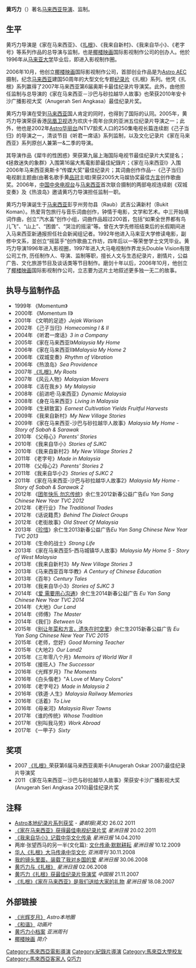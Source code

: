 '''黄巧力'''（{{bd|1971年|6月28日|catIdx=Wong黃}}）著名[[马来西亚|马来西亚]][[导演|导演]]、监制。

== 生平 ==
黄巧力导演是《家在马来西亚》、《[[扎根|扎根]]》、《我来自新村》、《我来自华小》、《老字号》等系列作品的总导演与监制，也是[[椰楼映画|椰楼映画]]国际影视制作公司的创办人。他於1996年从[[马来亚大学|马来亚大学]]毕业后，即进入影视制作圈。

2006年10月，他创立[[椰楼映画|椰楼映画]]国际影视制作公司，首部创业作品是为[[Astro_AEC|Astro AEC]]摄制，纪念[[马来西亚|马来西亚]]建国50周年的大型文化专题[[纪录片|纪录片]]《扎根》系列。他凭《扎根》系列赢得了2007年马来西亚第6届奥斯卡最佳纪录片导演奖。此外，由他担任监制与总导演的《家在马来西亚－沙巴与砂拉越华人故事》也荣获2010年安卡沙广播影视大奖（Anugerah Seri Angkasa）最佳纪录片奖。

黄巧力导演在受到[[马来西亚|马来西亚]]国人肯定的同时，也得到了国际的认同。2005年，黄巧力导演荣获香港[[凤凰卫视|凤凰卫视]]选为欢庆十周年台庆的亚洲五位纪录片导演之一；此外，他也是2002年[[Astro华丽台|Astro华丽台]]/NTV7脍炙人口的250集电视长篇连续剧《己子当归》的导演之一，清谈节目《听君一席话》系列监制，以及文化记录片《家在马来西亚》系列原创人兼第一&二季的导演。

其导演作品《犀牛的性困惑》荣获第九届上海国际电视节最佳纪录片大奖提名；《拯救迷失的象群》入围第16届大馬電影節最佳紀錄片；《家在马来西亚I》入围2006年马来西亚奥斯卡“传媒大奖”最佳纪录片；其词曲创作作品--《己子当归》电视剧主题曲(由著名歌手黄[[品冠|品冠]]主唱)荣获2005大马娱协奖最佳[[方言|方言]]创作歌曲奖。2006年，[[中国中央电视台|中国中央电视台]]与[[马来西亚|马来西亚]]首次联合摄制的两部电视连续剧《双城变奏》及《热浪岛》邀请黄巧力导演担任监制一职。

黄巧力导演诞生于[[马来西亚|马来西亚]]彭亨州劳勿县（Raub）武吉公满新村（Bukit Koman）。热爱背包旅行与音乐词曲创作，钟情于电影，文学和艺术。中三开始填词作曲，创立“汽水盖”创作小组，词曲作品超过200首，包括“如果全世界都有鸟儿飞”、“山上”、“困兽”、“哭泣的摇滚”等。曾在大学先修班结束后的长假期间进入马来西亚新通报担任社会新闻组记者。1992年他进入马来亚大学修读电影，副修中文系，並创立“摇篮手”创作歌曲工作坊，四年后以一等荣誉学士文凭毕业。黄巧力导演1996年进入影视圈，1997年进入大马电视制作界龙头Double Vision有限公司工作, 历任制作人、导演、监制等职，擅长人文与生态纪录片，剧情片，公益广告、文化旅游节目及谈话类等节目制作。磨剑十年以后，2006年10月，他创立了[[椰楼映画|椰楼映画]]国际影视制作公司，立志要为这片土地叙述更多独一无二的故事。

== 执导与监制作品 ==
* 1999年 《Momentum》
* 2000年 《Momentum II》
* 2001年 《文明的足迹》''Jejak Warisan''
* 2002年 《己子当归》''Homecoming I & II''
* 2004年 《听君一席话》''3 in a Company''
* 2005年 《家在马来西亚I》''Malaysia My Home''
* 2006年 《家在马来西亚II》''Malaysia My Home 2''
* 2006年 《双城变奏》''Rhythm of Vibration''
* 2006年 《热浪岛》''Sea Providence''
* 2007年 [[扎根|《扎根》]]''My Roots''
* 2007年 《风云人物》''Malaysian Movers''
* 2008年 《活在我乡》''My Malaysia''
* 2008年 《前进吧·马来西亚》''Dynamic Malaysia''
* 2008年 《身在马来西亚》''Living in Malaysia''
* 2009年 《生耕致富》''Earnest Cultivation Yields Fruitful Harvests''
* 2009年 《我来自新村》''My New Village Stories''
* 2009年 《家在马来西亚-沙巴与砂拉越华人故事》''Malaysia My Home - Story of Sabah & Sarawak''
* 2010年 《父母心》''Parents' Stories''
* 2010年 《我来自华小》''Stories of SJKC''
* 2010年 《我来自新村2》''My New Village Stories 2''
* 2011年 《老字号》''Made in Malaysia''
* 2011年 《父母心2》''Parents' Stories 2''
* 2011年 《我来自华小2》''Stories of SJKC 2''
* 2011年 《家在马来西亚-沙巴与砂拉越华人故事2》''Malaysia My Home - Story of Sabah & Sarawak 2''
* 2012年 《[http://www.yellowpictures.net/ch/eys2012 团年快乐 勿忘传统]》余仁生2012新春公益广告''Eu Yan Sang Chinese New Year TVC 2012''
* 2012年 《老行业》''The Traditional Trades''
* 2012年 《话说籍贯》''Behind The Dialect Groups''
* 2012年 《老街故事》''Old Street Of Malaysia''
* 2013年 《[http://www.yellowpictures.net/ch/eys2013 珍惜]》余仁生2013新春公益广告''Eu Yan Sang Chinese New Year TVC 2013''
* 2013年 《生命的战士》''Strong Life''
* 2013年 《家在马来西亚5-西马城镇华人故事》''Malaysia My Home 5 - Story of West Malaysia''
* 2013年 《我来自新村3》''My New Village Stories 3''
* 2013年 《马来西亚百年华教》''A Century of Chinese Education''
* 2013年 《百年》''Century Tales''
* 2013年 《我来自华小3》''Stories of SJKC 3''
* 2014年 《[http://www.yellowpictures.net/ch/eys2014 爱 需要用心沟通]》余仁生2014新春公益广告 ''Eu Yan Sang Chinese New Year TVC 2014''
* 2014年 《大地》''Our Land''
* 2014年 《师傅》''The Master''
* 2014年 《我们》''Between Us''
* 2015年 《[http://www.yellowpictures.net/ch/eys2015 别让年菜和方言，遗失在时空里]》余仁生2015新春公益广告 ''Eu Yan Sang Chinese New Year TVC 2015''
* 2015年 《老师，您好》''Good Morning Teacher''
* 2015年 《大地2》''Our Land2''
* 2015年 《三年零八个月》''Memoirs of World War II''
* 2015年 《接班人》''The Successor''
* 2016年 《光辉岁月》''The Moments''
* 2016年 《白头偕老》"A Love of Many Colors"
* 2016年 《老字号2》''Made in Malaysia 2''
* 2016年 《铁道·人生》''Malaysia Railway Memories''
* 2016年 《活着》''To Live''
* 2016年 《母亲河》''Malaysia River Towns''
* 2017年 《谁的传统》''Whose Tradition''
* 2017年 《别叫我马劳》''Work Abroad''
* 2017年 《一甲子》''Sixty''

==奖项==
* 2007 [[扎根|《扎根》]]荣获第6届马来西亚奥斯卡(Anugerah Oskar 2007)最佳纪录片导演奖
* 2011 《家在马来西亚－沙巴与砂拉越华人故事》荣获安卡沙广播影视大奖(Anugerah Seri Angkasa 2010)最佳纪录片奖

==注释==
* [http://www.theborneopost.com/2011/02/26/award-to-astro’s-local-documentary-series/ Astro本地纪录片系列获奖] - ''婆邮报(英文)'' 26.02 2011
* [http://www.sinchew.com.my/node/540225 《家在马来西亚》获得最佳电视纪录片奖] ''星洲日报'' 20.02.2011
* [http://www.sinchew.com.my/node/1182627 《我来自华小》记载中华文化传承] ''星洲日报'' 14.04.2010
* 两岸‧张望西马的另一半(文化篇): [http://www.sinchew.com.my/node/1168595 文化传承‧默默耕耘] ''星洲日报'' 10.12.2009
* [http://www.yellowpictures.net/images/news/news_20081130_yazhouzhoukan.pdf 华人《扎根》大马传承中华文化] ''亚洲周刊'' 30.11.2008
* [http://www.sinchew.com.my/node/602549 我的镜头里面，装载了我对乡国的爱] ''星洲日报'' 30.06.2008
* [http://www.sinchew.com.my/node/597599 黄巧力与《扎根》] ''星洲日报'' 02.06.2008
* [http://www.yellowpictures.net/images/news/news_20071121_chinapress.jpg 黄巧力《扎根》获最佳纪录片导演奖] ''中国报'' 21.11.2007
* [http://www.sinchew.com.my/node/520078 《扎根》《家在马来西亚》是我们送给大家的礼物] ''星洲日报'' 18.08.2007

==外部链接==
{{Portal box|马来西亚|人物}}
* [https://web.archive.org/web/20160107030838/http://zhongwen.astro.com.my/Channels/AEC/ArticleDetails.aspx?ArticleId=6139 《光辉岁月》] ''Astro本地圈''
* [http://www.toa.edu.my/hexie/ 《和谐》] ''动画片''
* [http://www.yzzk.com/cfm/Content_Archive.cfm?Channel=bp&Path=2199020092/47bp1b.cfm 黄巧力小档案] ''亚洲周刊''
* [http://www.yellowpictures.net/ch/aboutus 椰楼映画] ''简介'' 

{{DEFAULTSORT:Wong黃}}
[[Category:馬來西亞電影導演|Category:馬來西亞電影導演]]
[[Category:紀錄片導演|Category:紀錄片導演]]
[[Category:馬來亞大學校友|Category:馬來亞大學校友]]
[[Category:馬來西亞客家人|Category:馬來西亞客家人]]
[[Category:黄姓|Q巧力]]